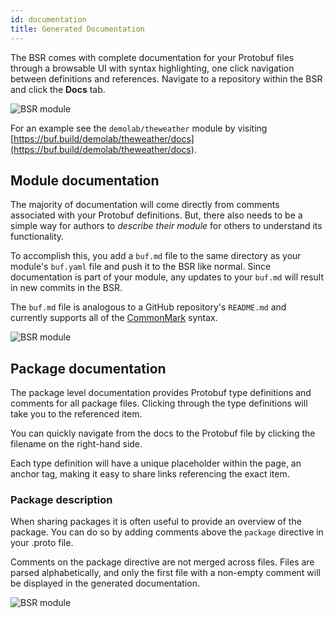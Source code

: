 ```yaml
---
id: documentation
title: Generated Documentation
---
```



The BSR comes with complete documentation for your Protobuf files through a browsable UI with syntax highlighting, one click navigation between definitions and references. Navigate to a repository within the BSR and click the **Docs** tab. 

<Image alt="BSR module" src="/img/bsr/gen_docs-3.png" caption="The documentation link in the BSR interface" />

For an example see the `demolab/theweather` module by visiting [https://buf.build/demolab/theweather/docs](https://buf.build/demolab/theweather/docs).

## Module documentation

The majority of documentation will come directly from comments associated with your Protobuf definitions. But, there also needs to be a simple way for authors to *describe their module* for others to understand its functionality.

To accomplish this, you add a `buf.md` file to the same directory as your module's `buf.yaml` file and push it to the BSR like normal. Since documentation is part of your module, any updates to your `buf.md` will result in new commits in the BSR.

The `buf.md` file is analogous to a GitHub repository's `README.md` and currently supports all of the
[CommonMark](https://commonmark.org) syntax.

<Image alt="BSR module" src="/img/bsr/gen_docs-2.png" caption="Documentation generated from Markdown" />

## Package documentation

The package level documentation provides Protobuf type definitions and comments for all package files. Clicking through the type definitions will take you to the referenced item.

You can quickly navigate from the docs to the Protobuf file by clicking the filename on the right-hand side.

Each type definition will have a unique placeholder within the page, an anchor tag, making it easy to share links referencing the exact item.

### Package description

When sharing packages it is often useful to provide an overview of the package. You can do so by adding comments above the `package` directive in your .proto file.

Comments on the package directive are not merged across files. Files are parsed alphabetically, and only the first file with a non-empty comment will be displayed in the generated documentation.

<Image alt="BSR module" src="/img/bsr/gen_docs-1_v2.png" caption="Generated package documentation" />